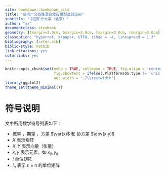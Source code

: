 ```yaml
--- 
site: bookdown::bookdown_site
title: "空间广义线性混合效应模型及其应用"
subtitle: "中国矿业大学（北京）"
author: "xx"
documentclass: ctexbook
geometry: [tmargin=3.0cm, bmargin=3.0cm, lmargin=3.0cm, rmargin=3.0cm]
classoption: "hyperref, a4paper, UTF8, zihao = -4, linespread = 1.3"
bibliography: [refer.bib]
biblio-style: natbib
link-citations: yes
colorlinks: yes
---
```


```r
knitr::opts_chunk$set(echo = TRUE, collapse = TRUE, fig.align = 'center',
                      fig.showtext = ifelse(.Platform$OS.type != 'unix',FALSE,TRUE),
                      out.width = '.7\\textwidth')
library(ggplot2)
theme_set(theme_minimal())
```

# 符号说明 {-}

\pagenumbering{arabic}

文中所用数学符号列表如下：

- 概率 \pr ，期望 \ep，方差 $\var(x)$ 和 协方差 $\cov(x,y)$
- $X$ 表示矩阵
- $X,Y$ 表示向量（张量）
- $x,y$ 表示元素，如 $x_{ij},y_{ij}$
- $I$ 单位矩阵
- $I_{n}$ 表示 $n \times n$ 的单位矩阵